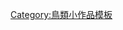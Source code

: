 {{Asbox
| image     = Uria aalge.jpg
| pix       = 50x40
| subject   = [[鴴形目]]相關
| qualifier = 
| category  = 鴴形目小作品
| tempsort  =  
| name      = Template:Charadriiformes-stub
}}<noinclude>
[[Category:鳥類小作品模板]]
</noinclude>